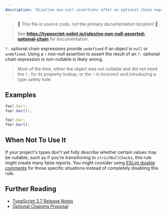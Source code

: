 ```yaml
---
description: 'Disallow non-null assertions after an optional chain expression.'
---
```



> 🛑 This file is source code, not the primary documentation location! 🛑
>
> See **https://typescript-eslint.io/rules/no-non-null-asserted-optional-chain** for documentation.

`?.` optional chain expressions provide `undefined` if an object is `null` or `undefined`.
Using a `!` non-null assertion to assert the result of an `?.` optional chain expression is non-nullable is likely wrong.

> Most of the time, either the object was not nullable and did not need the `?.` for its property lookup, or the `!` is incorrect and introducing a type safety hole.

## Examples

<Tabs>
<TabItem value="❌ Incorrect">

```ts
foo?.bar!;
foo?.bar()!;
```

</TabItem>
<TabItem value="✅ Correct">

```ts
foo?.bar;
foo?.bar();
```

</TabItem>
</Tabs>

## When Not To Use It

If your project's types don't yet fully describe whether certain values may be nullable, such as if you're transitioning to `strictNullChecks`, this rule might create many false reports.
You might consider using [ESLint disable comments](https://eslint.org/docs/latest/use/configure/rules#using-configuration-comments-1) for those specific situations instead of completely disabling this rule.

## Further Reading

- [TypeScript 3.7 Release Notes](https://www.typescriptlang.org/docs/handbook/release-notes/typescript-3-7.html)
- [Optional Chaining Proposal](https://github.com/tc39/proposal-optional-chaining/)

